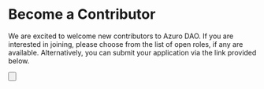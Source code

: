 
# Become a Contributor

We are excited to welcome new contributors to Azuro DAO. If you are interested in joining, please choose from the list
of open roles, if any are available. Alternatively, you can submit your application via the link provided below.

<Button
  className="mt-6"
  title="Say Hello"
  toTab="https://azuro.typeform.com/contribute"
/>
